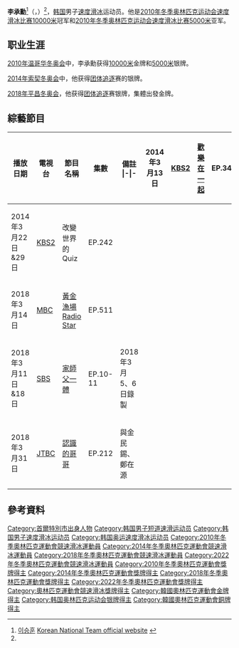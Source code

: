 {{Otheruses|other=名为李承勋的其他人物|李承勋}}
{{Infobox sportsperson
| name          = 李承勳
| image         = Lee Seung-Hoon from acrofan.jpg
| country       = {{KOR}}
| sport         = [[競速滑冰|競速滑冰]]<br>[[短道競速滑冰|短道競速滑冰]]
| birth_date     = {{birth date and age|1988|3|6|df=y}}
| birth_place    = [[韓國|韓國]][[首爾|首爾]]
| death_date     = 
| death_place    = 
| height        = {{height|m=1.77}}<ref name="VancouverProfile">{{Cite web
  | title = Seung-Hoon Lee, Speed Skating
  | publisher = Infostrada Sports
  | year = 2010
  | url = http://www.vancouver2010.com/olympic-speed-skating/athletes/seung-hoon-lee_ath1055253BU.html
  | accessdate = 2010-02-13
  | archive-date = 2010-02-13
  | archive-url = https://web.archive.org/web/20100213173307/http://www.vancouver2010.com/olympic-speed-skating/athletes/seung-hoon-lee_ath1055253BU.html
  | dead-url = no
  }}</ref>
| weight        = {{convert|70|kg|lb}}<ref name="VancouverProfile"/>
| pb            = 
| website       = 
| worldcup      = 
| medaltemplates = 
{{Medal|Country|{{KOR}}}}
{{Medal|Sport|男子[[競速滑冰|競速滑冰]]}}
{{Medal|Competition|[[冬季奥林匹克运动会速度滑冰比赛|奧運]]}}
{{Medal|Gold |[[2010年冬季奧林匹克運動會|2010 溫哥華]]<ref name="2010Gold">{{cite news
 | url = http://www.ctvolympics.ca/speed-skating/news/newsid=51223.html
 | title = Kramer and Kemkers will continue to work together
 | publisher = Canadian Television
 | date = 2010-02-24
 | accessdate = 2010-02-25
 | archive-date = 2010-03-05
 | archive-url = https://web.archive.org/web/20100305185322/http://www.ctvolympics.ca/speed-skating/news/newsid=51223.html
 | dead-url = no
 }}</ref> |[[2010年冬季奧林匹克運動會競速滑冰比賽|10000公尺]]}}
{{Medal|Gold|[[2018年冬季奧林匹克運動會|2018 平昌]]|[[2018年冬季奧林匹克運動會競速滑冰比賽|集體出發]]}}
{{Medal|Silver  | [[2010年冬季奧林匹克運動會|2010 溫哥華]]<ref>{{cite news
 | url = http://www.ctvolympics.ca/speed-skating/news/newsid=40479.html#kramer+captures+gold+000m?cid=sbctv
 | title = Kramer captures gold in 5,000m
 | publisher = Canadian Television
 | date = 2010-02-13
 | accessdate = 2010-02-13
 | archive-date = 2010-02-22
 | archive-url = https://web.archive.org/web/20100222171337/http://www.ctvolympics.ca/speed-skating/news/newsid=40479.html#kramer+captures+gold+000m?cid=sbctv
 | dead-url = no
 }}</ref>|[[2010年冬季奧林匹克運動會競速滑冰比賽|5000公尺]]}}
{{Medal|Silver|[[2014年冬季奧林匹克運動會|2014 索契]]|[[2014年冬季奧林匹克運動會競速滑冰比賽|團體追逐]]}}
{{Medal|Silver|[[2018年冬季奧林匹克運動會|2018 平昌]]|[[2018年冬季奧林匹克運動會競速滑冰比賽|團體追逐]]}}
{{Medal|Bronze|[[2022年冬季奧林匹克運動會|2022 北京]]|[[2022年冬季奧林匹克運動會競速滑冰比賽|集體出發]]}}
{{Medal|Competition|[[世界競速滑冰錦標賽|世界錦標賽]]}}
{{Medal|Gold|[[2016年世界單程距離競速滑冰錦標賽|2016 科洛姆納]]|集體出發}}
{{Medal|Silver|[[2011年世界單程距離競速滑冰錦標賽|2011 因策爾]]|5000公尺}}
{{Medal|Silver|[[2013年世界單程距離競速滑冰錦標賽|2013 索契]]|團體追逐}}
{{Medal|Bronze|[[2015年世界單程距離競速滑冰錦標賽|2015 海倫芬]]|團體追逐}}
{{Medal|Competition|[[亞洲冬季運動會競速滑冰比賽|亞洲冬季運動會]]}}
{{Medal|Gold|[[2011年亞洲冬季運動會|2011 阿拉木圖-阿斯塔納]]|[[2011年亞洲冬季運動會競速滑冰比賽|5000公尺]]}}
{{Medal|Gold|[[2011年亞洲冬季運動會|2011 阿拉木圖-阿斯塔納]]|[[2011年亞洲冬季運動會競速滑冰比賽|10000公尺]]}}
{{Medal|Gold|[[2011年亞洲冬季運動會|2011 阿拉木圖-阿斯塔納]]|[[2011年亞洲冬季運動會競速滑冰比賽|集體出發]]}}
{{Medal|Gold|[[2017年亞洲冬季運動會|2017 札幌]]|[[2017年亞洲冬季運動會競速滑冰比賽|5000公尺]]}}
{{Medal|Gold|[[2017年亞洲冬季運動會|2017 札幌]]|[[2017年亞洲冬季運動會競速滑冰比賽|10000公尺]]}}
{{Medal|Gold|[[2017年亞洲冬季運動會|2017 札幌]]|[[2017年亞洲冬季運動會競速滑冰比賽|集體出發]]}}
{{Medal|Gold|[[2017年亞洲冬季運動會|2017 札幌]]|[[2017年亞洲冬季運動會競速滑冰比賽|團體追逐]]}}
{{Medal|Silver|[[2011年亞洲冬季運動會|2011 阿拉木圖-阿斯塔納]]|[[2011年亞洲冬季運動會競速滑冰比賽|團體追逐]]}}
{{Medal|Sport|男子[[短道競速滑冰|短道競速滑冰]]}}
{{Medal|Competition|[[世界短道競速滑冰錦標賽|世界錦標賽]]}}
{{Medal|Gold|[[2008年世界短道速滑錦標賽|2008 江陵市]]<ref name="WangMeng">{{cite news| url = http://www.chinadaily.cn/sports/2008-03/10/content_6523729.htm| title = Wang Meng takes women's, Lee Ho-Suk men's 1000 meters| publisher = China Daily | date = 2008-03-10| accessdate = 2010-02-14}}</ref>|3000公尺}}
{{Medal|Gold|[[2008年世界短道速滑錦標賽|2008 江陵市]]<ref name="WangMeng"/>|5000公尺接力}}
{{Medal|Silver|[[2005年世界短道速滑錦標賽|2005 北京]]<ref name="ReutersFacts">{{Cite web
  | title = FACTBOX-Olympics-Speedskating-Gold medallist Lee Seung-hoon
  | publisher = Reuters
  | date = 2010-02-23
  | url = http://www.reuters.com/article/idUSLDE61M2RV20100223
  | accessdate = 2010-03-01
  | archive-date = 2013-07-07
  | archive-url = https://www.webcitation.org/6HvCbzHZj?url=http://www.reuters.com/article/2010/02/23/olympics-speedskating-lee-idUSLDE61M2RV20100223
  | dead-url = no
  }}</ref>|5000公尺接力}}
{{Medal|Bronze|[[2005年世界短道速滑錦標賽|2005 北京]]<ref>{{cite news| url = http://www.worldshorttrack.com/features/news/news.asp?id=185| title = World Championships Begin in Beijing| publisher = World Short Track| date = 2005-03-11| accessdate = 2010-02-14| deadurl = yes| archiveurl = https://web.archive.org/web/20110718115409/http://www.worldshorttrack.com/features/news/news.asp?id=185| archivedate = 2011-07-18}}</ref>|1500公尺}}
{{Medal|Competition|[[世界短道速滑团体锦标赛|世界團體錦標賽]]}}
{{Medal|Silver|[[世界短道速滑團體錦標賽|2005 春川]]|團體}}
{{Medal|Bronze|[[世界短道速滑團體錦標賽|2008 哈爾濱]]|團體}}
{{Medal|Competition|[[冬季世界大學生運動會競速滑冰比賽|冬季世大運]]}}
{{Medal|Gold|[[2009年冬季世界大學生運動會|2009 哈爾濱]]<ref name="TripleKorea">{{cite news
 | url = http://www.koreatimes.co.kr/www/news/sports/2009/09/136_40204.html
 | title = Lee Seung-hoon Becomes Triple Gold Medallist
 | publisher = Korea Times
 | date = 2009-02-24
 | accessdate = 2010-02-13
 | archive-date = 2018-11-09
 | archive-url = https://web.archive.org/web/20181109024813/http://www.koreatimes.co.kr/www/news/sports/2009/09/136_40204.html
 | dead-url = no
 }}</ref>|1000公尺}}
{{Medal|Gold|[[2009年冬季世界大學生運動會|2009 哈爾濱]]<ref>{{cite news
 | url = http://english.sina.com/sports/p/2009/0219/219895.html
 | title = Lee Seung Hoon wins South Korea's second gold
 | publisher = SINA
 | date = 2009-02-20
 | accessdate = 2010-02-13
 | archive-date = 2018-10-28
 | archive-url = https://web.archive.org/web/20181028195752/http://english.sina.com/sports/p/2009/0219/219895.html
 | dead-url = no
 }}</ref>|1500公尺}}
{{Medal|Gold|[[2009年冬季世界大學生運動會|2009 哈爾濱]]<ref name="TripleKorea"/>|3000公尺}}
{{Medal|Gold|[[2007年冬季世界大學生運動會|2007 都靈]]|5000公尺接力}}
{{Medal|Silver|[[2007年冬季世界大學生運動會|2007 杜林]]|1000公尺}}
{{Medal|Silver|[[2007年冬季世界大學生運動會|2007 杜林]]|3000公尺}}
{{Medal|Bronze|[[2009年冬季世界大學生運動會|2009 哈爾濱]]<ref name="TripleKorea"/>|5000公尺接力}}
{{Medal|Bronze|[[2007年冬季世界大學生運動會|2007 杜林]]|1500公尺}}
| show-medals   = yes
}}

'''李承勳'''<ref>[http://210.117.202.170:25000/2/21/share/item_pop.jsp?no=200409015768&div=P&gameCode=129 이승훈]{{dead link|date=2018年1月 |bot=InternetArchiveBot |fix-attempted=yes }} {{ko}} [http://www.sports.or.kr/intergames/2010_vancouver/ Korean National Team official website] {{Wayback|url=http://www.sports.or.kr/intergames/2010_vancouver/ |date=20150924104755 }}</ref>（{{lang-ko|이승훈}}，{{bd|1988年|3月6日|catIdx=Lee Seung-Hoon}}）<ref name="VancouverProfile"/>，[[韩国|韩国]]男子[[速度滑冰|速度滑冰]]运动员。他是[[2010年冬季奥林匹克运动会速度滑冰比赛|2010年冬季奥林匹克运动会速度滑冰比赛10000米]]冠军和[[2010年冬季奥林匹克运动会速度滑冰比赛|2010年冬季奥林匹克运动会速度滑冰比赛5000米]]亚军。

==职业生涯==
[[2010年冬季奥林匹克运动会|2010年温哥华冬奥会]]中，李承勳获得[[2010年冬季奥林匹克运动会速度滑冰比赛|10000米]]金牌和[[2010年冬季奥林匹克运动会速度滑冰比赛|5000米]]银牌。

[[2014年冬季奥林匹克运动会|2014年索契冬奥会]]中，他获得[[2014年冬季奧林匹克運動會競速滑冰比賽|团体追逐]]赛的银牌。

[[2018年冬季奥林匹克运动会|2018年平昌冬奥会]]，他获得[[2018年冬季奧林匹克運動會競速滑冰比賽|团体追逐]]赛银牌，集體出發金牌。

== 綜藝節目 ==
{| class="wikitable" style="text-align:center"
|-
! 播放日期 !! 電視台 !! 節目名稱 !! 集數 !! 備註
|-|-
| 2014年3月13日 || [[KBS2|KBS2]] || [[歡樂在一起|歡樂在一起]]|| EP.340|| 
|-
| 2014年3月22日&29日 || [[KBS2|KBS2]] || 改變世界的Quiz|| EP.242|| 
|-
| 2018年3月14日 || [[MBC|MBC]] || [[黃金漁場_Radio_Star|黃金漁場 Radio Star]]|| EP.511|| 
|-
| 2018年3月11日&18日|| [[SBS|SBS]] || [[家師父一體|家師父一體]]|| EP.10-11|| 2018年3月5、6日錄製
|-
| 2018年3月31日|| [[JTBC|JTBC]] || [[認識的哥哥|認識的哥哥]]|| EP.212|| 與金民錫、鄭在源
|}

== 參考資料==
{{reflist|2}}

{{奥林匹克运动会速度滑冰比赛男子10000米冠军}}
{{奧林匹克運動會競速滑冰比賽男子集體出發賽冠軍}}

{{Authority control}}
{{DEFAULTSORT:Lee, Seung-Hoon}}
[[Category:首爾特別市出身人物|Category:首爾特別市出身人物]]
[[Category:韩国男子短道速滑运动员|Category:韩国男子短道速滑运动员]]
[[Category:韩国男子速度滑冰运动员|Category:韩国男子速度滑冰运动员]]
[[Category:韩国奥运速度滑冰运动员|Category:韩国奥运速度滑冰运动员]]
[[Category:2010年冬季奧林匹克運動會競速滑冰運動員|Category:2010年冬季奧林匹克運動會競速滑冰運動員]]
[[Category:2014年冬季奧林匹克運動會競速滑冰運動員|Category:2014年冬季奧林匹克運動會競速滑冰運動員]]
[[Category:2018年冬季奧林匹克運動會競速滑冰運動員|Category:2018年冬季奧林匹克運動會競速滑冰運動員]]
[[Category:2022年冬季奧林匹克運動會競速滑冰運動員|Category:2022年冬季奧林匹克運動會競速滑冰運動員]]
[[Category:2010年冬季奧林匹克運動會獎牌得主|Category:2010年冬季奧林匹克運動會獎牌得主]]
[[Category:2014年冬季奧林匹克運動會獎牌得主|Category:2014年冬季奧林匹克運動會獎牌得主]]
[[Category:2018年冬季奧林匹克運動會獎牌得主|Category:2018年冬季奧林匹克運動會獎牌得主]]
[[Category:2022年冬季奧林匹克運動會獎牌得主|Category:2022年冬季奧林匹克運動會獎牌得主]]
[[Category:奧林匹克運動會競速滑冰獎牌得主|Category:奧林匹克運動會競速滑冰獎牌得主]]
[[Category:韓國奧林匹克運動會金牌得主|Category:韓國奧林匹克運動會金牌得主]]
[[Category:韩国奥林匹克运动会银牌得主|Category:韩国奥林匹克运动会银牌得主]]
[[Category:韓國奧林匹克運動會銅牌得主|Category:韓國奧林匹克運動會銅牌得主]]